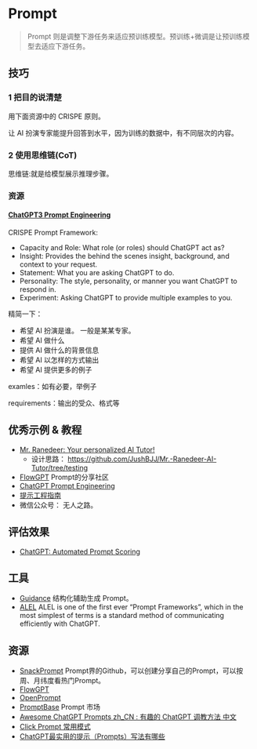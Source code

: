 # Prompt
> Prompt 则是调整下游任务来适应预训练模型。预训练+微调是让预训练模型去适应下游任务。

## 技巧
### 1 把目的说清楚
用下面资源中的 CRISPE 原则。

让 AI 扮演专家能提升回答到水平，因为训练的数据中，有不同层次的内容。

### 2 使用思维链(CoT)
思维链:就是给模型展示推理步骤。

### 资源
#### [ChatGPT3 Prompt Engineering](https://github.com/mattnigh/ChatGPT3-Free-Prompt-List)
CRISPE Prompt Framework:
* Capacity and Role: What role (or roles) should ChatGPT act as? 
* Insight: Provides the behind the scenes insight, background, and context to your request.
* Statement: What you are asking ChatGPT to do.
* Personality: The style, personality, or manner you want ChatGPT to respond in.
* Experiment: Asking ChatGPT to provide multiple examples to you.

精简一下：
* 希望 AI 扮演是谁。 一般是某某专家。
* 希望 AI 做什么
* 提供 AI 做什么的背景信息
* 希望 AI 以怎样的方式输出
* 希望 AI 提供更多的例子

examles：如有必要，举例子

requirements：输出的受众、格式等

## 优秀示例 & 教程
* [Mr. Ranedeer: Your personalized AI Tutor!](https://github.com/JushBJJ/Mr.-Ranedeer-AI-Tutor)
    * 设计思路： https://github.com/JushBJJ/Mr.-Ranedeer-AI-Tutor/tree/testing
* [FlowGPT](https://flowgpt.com/) Prompt的分享社区
* [ChatGPT Prompt Engineering](https://github.com/dair-ai/Prompt-Engineering-Guide/blob/main/guides/prompts-chatgpt.md)
* [提示工程指南](https://www.promptingguide.ai/zh)
* 微信公众号： 无人之路。

## 评估效果
* [ChatGPT: Automated Prompt Scoring](https://towardsdatascience.com/chatgpt-automated-prompt-scoring-c972f9ee2c4f)

## 工具
* [Guidance](https://github.com/microsoft/guidance/tree/main) 结构化辅助生成 Prompt。
* [ALEL](https://alel.gitbook.io/alel-v.1.4/introduction-to-alel/what-is-alel) ALEL is one of the first ever “Prompt Frameworks”, which in the most simplest of terms is a standard method of communicating efficiently with ChatGPT.

## 资源
* [SnackPrompt](https://snackprompt.com) Prompt界的Github，可以创建分享自己的Prompt，可以按周、月纬度看热门Prompt。 
* [FlowGPT](https://flowgpt.com/)
* [OpenPrompt](https://openprompt.co/)
* [PromptBase](https://promptbase.com/) Prompt 市场
* [Awesome ChatGPT Prompts zh_CN : 有趣的 ChatGPT 调教方法 中文](https://github.com/L1Xu4n/Awesome-ChatGPT-prompts-ZH_CN)
* [Click Prompt 常用模式](https://www.clickprompt.org/zh-CN/chatgpt-general/)
* [ChatGPT最实用的提示（Prompts）写法有哪些](https://www.zhihu.com/question/584402332/answer/2979461989)